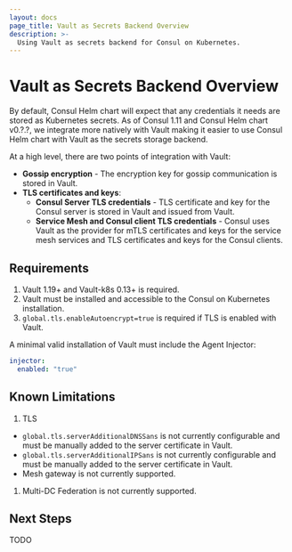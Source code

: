 ```yaml
---
layout: docs
page_title: Vault as Secrets Backend Overview
description: >-
  Using Vault as secrets backend for Consul on Kubernetes.
---
```


# Vault as Secrets Backend Overview

By default, Consul Helm chart will expect that any credentials it needs are stored as Kubernetes secrets.
As of Consul 1.11 and Consul Helm chart v0.?.?, we integrate more natively with Vault making it easier
to use Consul Helm chart with Vault as the secrets storage backend.

At a high level, there are two points of integration with Vault:
- **Gossip encryption** - The encryption key for gossip communication is stored in Vault.
- **TLS certificates and keys**:
  - **Consul Server TLS credentials** - TLS certificate and key for the Consul server is stored in Vault and issued from Vault.
  - **Service Mesh and Consul client TLS credentials** - Consul uses Vault as the provider for mTLS certificates and keys for the service mesh services
  and TLS certificates and keys for the Consul clients.

## Requirements

1. Vault 1.19+ and Vault-k8s 0.13+ is required.
1. Vault must be installed and accessible to the Consul on Kubernetes installation.
1. `global.tls.enableAutoencrypt=true` is required if TLS is enabled with Vault.

A minimal valid installation of Vault must include the Agent Injector:
```yaml
injector:
  enabled: "true"
```


## Known Limitations

1. TLS
  * `global.tls.serverAdditionalDNSSans` is not currently configurable and must be manually added to the server certificate in Vault.
  * `global.tls.serverAdditionalIPSans` is not currently configurable and must be manually added to the server certificate in Vault.
  * Mesh gateway is not currently supported.
1. Multi-DC Federation is not currently supported.

## Next Steps

TODO
